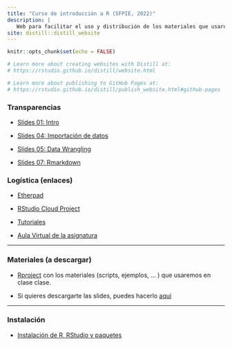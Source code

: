 ```yaml
---
title: "Curso de introducción a R (SFPIE, 2022)"
description: |
   Web para facilitar el uso y distribución de los materiales que usaré,  [`pedro.j.perez@uv.es`](mailto:pedro.j.perez@uv.es), en el curso de introducción a R del SFPIE en 2022.  El repo en Github está [aquí](https://github.com/perezp44/web.SFPIE.2022). 
site: distill::distill_website
---
```


```r
knitr::opts_chunk$set(echo = FALSE)

# Learn more about creating websites with Distill at:
# https://rstudio.github.io/distill/website.html

# Learn more about publishing to GitHub Pages at:
# https://rstudio.github.io/distill/publish_website.html#github-pages

```



### Transparencias

- [Slides 01: Intro](./materiales/slides_01_intro_v2.html){target="_blank"}

- [Slides 04: Importación de datos](./materiales/slides_04_cargar-datos.html){target="_blank"}

- [Slides 05: Data Wrangling](./materiales/slides_05_data-munging.html){target="_blank"}

- [Slides 07: Rmarkdown](./materiales/slides_07_rmarkdown.html){target="_blank"}


### Logística (enlaces)


- [Etherpad](https://etherpad.wikimedia.org/p/curso_intro_DS_UV){target="_blank"}


- [RStudio Cloud Project](https://rstudio.cloud/project/2860324){target="_blank"}


- [Tutoriales](https://perezp44.github.io/intro-ds-21-22-web/04-tutoriales.html){target="_blank"}


- [Aula Virtual de la asignatura](https://aulavirtual.uv.es/course/view.php?id=36399){target="_blank"} 


-------------------

### Materiales (a descargar)

- [Rproject](./materiales/curso_R_pjp.zip){target="_blank"} con los materiales (scripts, ejemplos, ... ) que usaremos en clase clase.

- Si quieres descargarte las slides, puedes hacerlo [aquí](./materiales/slides_SFPIE.zip)


-------------------

### Instalación

- [Instalación de R, RStudio y paquetes](./materiales/01_instrucciones-instalacion-SFPIE.html){target="_blank"}

